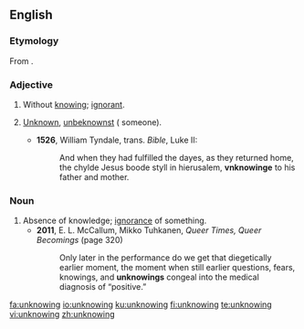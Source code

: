 ==English==

===Etymology===
From {{prefix|un|knowing|lang=en}}.

===Adjective===
{{en-adj}}

# Without [[knowing]]; [[ignorant]].
# {{context|obsolete|lang=en}} [[unknown|Unknown]], [[unbeknownst]] ({{term|to}} someone).
#* '''1526''', William Tyndale, trans. ''Bible'', Luke II:
#*: And when they had fulfilled the dayes, as they returned home, the chylde Jesus boode styll in hierusalem, '''vnknowinge''' to his father and mother.

===Noun===
{{en-noun}}

# Absence of knowledge; [[ignorance]] of something.
#* '''2011''', E. L. McCallum, ‎Mikko Tuhkanen, ''Queer Times, Queer Becomings'' (page 320)
#*: Only later in the performance do we get that diegetically earlier moment, the moment when still earlier questions, fears, knowings, and '''unknowings''' congeal into the medical diagnosis of “positive.”

[[fa:unknowing]]
[[io:unknowing]]
[[ku:unknowing]]
[[fi:unknowing]]
[[te:unknowing]]
[[vi:unknowing]]
[[zh:unknowing]]